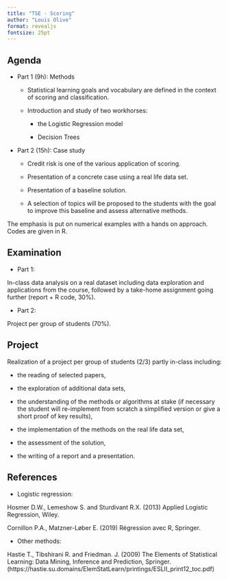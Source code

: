 ```yaml
---
title: "TSE - Scoring"
author: "Louis Olive"
format: revealjs
fontsize: 25pt
---
```



## Agenda

* Part 1 (9h): Methods

    - Statistical learning goals and vocabulary are defined in the context of scoring and classification.

    - Introduction and study of two workhorses: 

        + the Logistic Regression model

        + Decision Trees

* Part 2 (15h): Case study

    - Credit risk is one of the various application of scoring. 
    - Presentation of a concrete case using a real life data set. 
    - Presentation of a baseline solution. 

    - A selection of topics will be proposed to the students with the goal to improve this baseline and assess alternative methods. 

The emphasis is put on numerical examples with a hands on approach. Codes are given in R.

## Examination

* Part 1: 

In-class data analysis on a real dataset including data exploration and applications from the course, followed by a take-home assignment going further (report + R code, 30%).

* Part 2: 

Project per group of students (70%).

## Project

Realization of a project per group of students (2/3) partly in-class including: 

* the reading of selected papers,

*	the exploration of additional data sets,

*	the understanding of the methods or algorithms at stake (if necessary the student will re-implement from scratch a simplified version or give a short proof of key results),

*	the implementation of the methods on the real life data set,

*	the assessment of the solution,

*	the writing of a report and a presentation.

## References

* Logistic regression:

Hosmer D.W., Lemeshow S. and Sturdivant  R.X. (2013) Applied Logistic Regression, Wiley.

Cornillon P.A., Matzner-Løber E. (2019) Régression avec R, Springer.

* Other methods:

Hastie T., Tibshirani R. and Friedman. J. (2009) The Elements of Statistical Learning: Data Mining, Inference and Prediction, Springer. (https://hastie.su.domains/ElemStatLearn/printings/ESLII_print12_toc.pdf)

